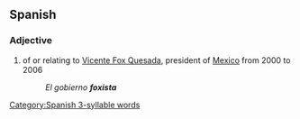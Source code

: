 ==Spanish==

===Adjective===
{{es-adj}}

# of or relating to [[w:Vicente Fox Quesada|Vicente Fox Quesada]], president of [[Mexico]] from 2000 to 2006
#: ''El gobierno '''foxista'''''

[[Category:Spanish 3-syllable words]]